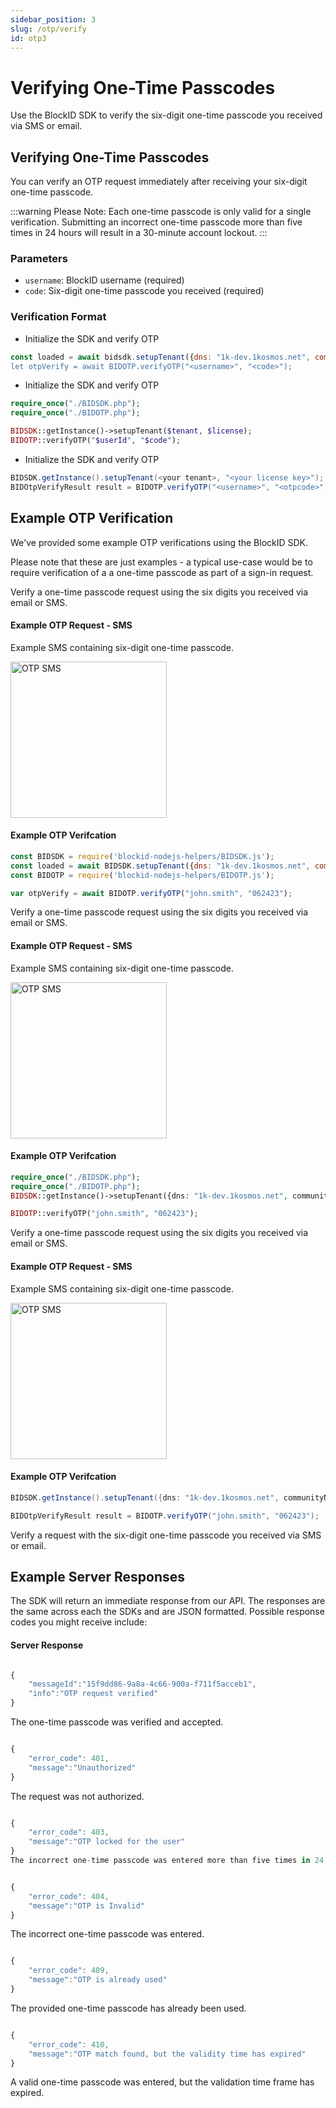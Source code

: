 ```yaml
---
sidebar_position: 3
slug: /otp/verify
id: otp3
---
```




# Verifying One-Time Passcodes


Use the BlockID SDK to verify the six-digit one-time passcode you received via SMS or email. 



## **Verifying One-Time Passcodes**

You can verify an OTP request immediately after receiving your six-digit one-time passcode.

:::warning Please Note: 
Each one-time passcode is only valid for a single verification. 
Submitting an incorrect one-time passcode more than five times in 24 hours will result in a 30-minute account lockout. 
:::



### Parameters 

- `username`: BlockID username (required)
- `code`: Six-digit one-time passcode you received (required) 

### Verification Format

<Tabs groupId="OS" className="unique-tabs">
<TabItem value="node" label="Node.js SDK">


- Initialize the SDK and verify OTP

```jsx
const loaded = await bidsdk.setupTenant({dns: "1k-dev.1kosmos.net", communityName: "default"}, "<your license key>")`;
let otpVerify = await BIDOTP.verifyOTP("<username>", "<code>");
```

</TabItem>

<TabItem value="php" label="PHP SDK">

- Initialize the SDK and verify OTP

```php
require_once("./BIDSDK.php");
require_once("./BIDOTP.php");

BIDSDK::getInstance()->setupTenant($tenant, $license);
BIDOTP::verifyOTP("$userId", "$code");
```
</TabItem>

<TabItem value="java" label="Java SDK">

- Initialize the SDK and verify OTP

```java
BIDSDK.getInstance().setupTenant(<your tenant>, "<your license key>");
BIDOtpVerifyResult result = BIDOTP.verifyOTP("<username>", "<otpcode>");
```
</TabItem>
</Tabs>  

## **Example OTP Verification**

We've provided some example OTP verifications using the BlockID SDK. 

Please note that these are just examples - a typical use-case would be to require verification of a a one-time passcode as part of a sign-in request. 
    


<Tabs groupId="OS" className="unique-tabs">
<TabItem value="node" label="Node.js SDK">

Verify a one-time passcode request using the six digits you received via email or SMS.  


#### Example OTP Request - SMS

Example SMS containing six-digit one-time passcode. 

<img src={OTPSMS} alt="OTP SMS" width='250' />



#### Example OTP Verifcation 

 ```jsx 
const BIDSDK = require('blockid-nodejs-helpers/BIDSDK.js');
const loaded = await BIDSDK.setupTenant({dns: "1k-dev.1kosmos.net", communityName: "default"}, "0005c9f8-1918-40be-aa00-e319043f7eee");
const BIDOTP = require('blockid-nodejs-helpers/BIDOTP.js');

var otpVerify = await BIDOTP.verifyOTP("john.smith", "062423");
```


</TabItem>
<TabItem value="php" label="PHP SDK">

Verify a one-time passcode request using the six digits you received via email or SMS.  

#### Example OTP Request - SMS

Example SMS containing six-digit one-time passcode. 

<img src={OTPSMS} alt="OTP SMS" width='250' />

#### Example OTP Verifcation 

```php 
require_once("./BIDSDK.php");
require_once("./BIDOTP.php");
BIDSDK::getInstance()->setupTenant({dns: "1k-dev.1kosmos.net", communityName: "default"}, "0005c9f8-1918-40be-aa00-e319043f7eee");

BIDOTP::verifyOTP("john.smith", "062423");
```
</TabItem>
<TabItem value="java" label="Java SDK">

Verify a one-time passcode request using the six digits you received via email or SMS.  


#### Example OTP Request - SMS

Example SMS containing six-digit one-time passcode. 

<img src={OTPSMS} alt="OTP SMS" width='250' />


#### Example OTP Verifcation 

```java
BIDSDK.getInstance().setupTenant({dns: "1k-dev.1kosmos.net", communityName: "default"}, "0005c9f8-1918-40be-aa00-e319043f7eee");

BIDOtpVerifyResult result = BIDOTP.verifyOTP("john.smith", "062423");
```
</TabItem>
</Tabs>

Verify a request with the six-digit one-time passcode you received via SMS or email. 

## **Example Server Responses**

The SDK will return an immediate response from our API. The responses are the same across each the SDKs and are JSON formatted. Possible response codes you might receive include: 

#### Server Response


<Tabs groupId="responses" className="unique-tabs">

  <TabItem value="202" label="202">

```jsx title="202 OK"

{
    "messageId":"15f9dd86-9a8a-4c66-900a-f711f5acceb1",
    "info":"OTP request verified"
}
```
The one-time passcode was verified and accepted. 

  </TabItem>

  <TabItem value="401" label="401">

```jsx title="401 Unauthorized"

{
    "error_code": 401,
    "message":"Unauthorized"
}

```
The request was not authorized. 

  </TabItem>

  <TabItem value="403" label="403">

```jsx title="403 Locked"

{
    "error_code": 403,
    "message":"OTP locked for the user"
}
The incorrect one-time passcode was entered more than five times in 24 hours, resulting in an account lockout. User accounts will automatically unlock after 30 minutes. 

```

  </TabItem>

  <TabItem value="404" label="404">

```jsx title="404 Not Found"

{
    "error_code": 404,
    "message":"OTP is Invalid"
}

```
The incorrect one-time passcode was entered.
  </TabItem>

   <TabItem value="409" label="409">

```jsx title="409 Error"

{
    "error_code": 409,
    "message":"OTP is already used"
}

```
The provided one-time passcode has already been used. 


  </TabItem>
   <TabItem value="410" label="410">

```jsx title="410 Error"

{
    "error_code": 410,
    "message":"OTP match found, but the validity time has expired"
}

```
A valid one-time passcode was entered, but the validation time frame has expired. 
  </TabItem>
</Tabs>

